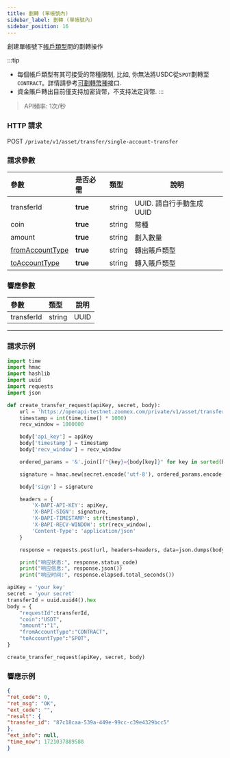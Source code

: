 ```yaml
---
title: 劃轉 (單帳號內)
sidebar_label: 劃轉 (單帳號內)
sidebar_position: 16
---
```


創建單帳號下[帳戶類型](../enum#accounttype)間的劃轉操作

:::tip
* 每個帳戶類型有其可接受的幣種限制, 比如, 你無法將USDC從`SPOT`劃轉至`CONTRACT`。詳情請參考[可劃轉幣種](transferable-coin#)接口.
* 資金賬戶轉出目前僅支持加密貨幣，不支持法定貨幣.
:::

> API頻率: 1次/秒

### HTTP 請求
POST `/private/v1/asset/transfer/single-account-transfer`

### 請求參數
| 參數 | 是否必需 | 類型 | 說明|
|:----- |:-------|:-----|------ |
|transferId |**true** |string |UUID. 請自行手動生成UUID |
|coin |**true** |string |幣種 |
|amount |**true** |string |劃入數量 |
|[fromAccountType](../enum#accounttype) |**true** |string |轉出賬戶類型 |
|[toAccountType](../enum#accounttype) |**true** |string |轉入賬戶類型 |

### 響應參數
| 參數 | 類型 | 說明|
|:----- |:-----|----- |
|transferId |string|UUID |

---

### 請求示例

```python
import time
import hmac
import hashlib
import uuid
import requests
import json

def create_transfer_request(apiKey, secret, body):
    url = 'https://openapi-testnet.zoomex.com/private/v1/asset/transfer/single-account-transfer'
    timestamp = int(time.time() * 1000)
    recv_window = 1000000

    body['api_key'] = apiKey
    body['timestamp'] = timestamp
    body['recv_window'] = recv_window

    ordered_params = '&'.join([f"{key}={body[key]}" for key in sorted(body.keys())])

    signature = hmac.new(secret.encode('utf-8'), ordered_params.encode('utf-8'), hashlib.sha256).hexdigest()

    body['sign'] = signature

    headers = {
        'X-BAPI-API-KEY': apiKey,
        'X-BAPI-SIGN': signature,
        'X-BAPI-TIMESTAMP': str(timestamp),
        'X-BAPI-RECV-WINDOW': str(recv_window),
        'Content-Type': 'application/json'
    }

    response = requests.post(url, headers=headers, data=json.dumps(body))

    print("响应状态:", response.status_code)
    print("响应信息:", response.json())
    print("响应时间:", response.elapsed.total_seconds())

apiKey = 'your key'
secret = 'your secret'
transferId = uuid.uuid4().hex
body = {
    "requestId":transferId,
    "coin":"USDT",
    "amount":"1",
    "fromAccountType":"CONTRACT",
    "toAccountType":"SPOT",
}

create_transfer_request(apiKey, secret, body)

```

### 響應示例

```json
{
"ret_code": 0,
"ret_msg": "OK",
"ext_code": "",
"result": {
"transfer_id": "87c18caa-539a-449e-99cc-c39e4329bcc5"
},
"ext_info": null,
"time_now": 1721037889588
}
```
